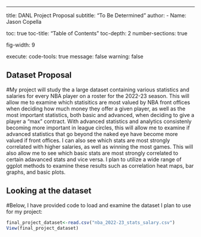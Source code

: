 ---
title: DANL Project Proposal
subtitle: "To Be Determined"
author: 
  - Name: Jason Copella


toc: true
toc-title: "Table of Contents"
toc-depth: 2
number-sections: true

fig-width: 9

execute:
  code-tools: true
  message: false
  warning: false

## Dataset Proposal
#My project will study the a large dataset containing various statistics and salaries for every NBA player on a roster for the 2022-23 season. This will allow me to examine which statisitics are most valued by NBA front offices when deciding how much money they offer a given player, as well as the most important statistics, both basic and advanced, when deciding to give a player a "max" contract. With advanced statistics and analytics consistenly becoming more important in league circles, this will allow me to examine if advanced statistics that go beyond the naked eye have become more valued if front offices. I can also see which stats are most strongly correlated with higher salaries, as well as winning the most games. This will also allow me to see which basic stats are most strongly correlated to certain adavanced stats and vice versa. I plan to utilize a wide range of ggplot methods to examine these results such as correlation heat maps, bar graphs, and basic plots.


## Looking at the dataset
#Below, I have provided code to load and examine the dataset I plan to use for my project:
```r
final_project_dataset<-read.csv("nba_2022-23_stats_salary.csv")
View(final_project_dataset)
```

